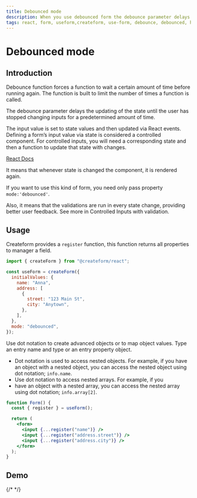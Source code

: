 ```yaml
---
title: Debounced mode
description: When you use debounced form the debounce parameter delays the updating of the state until the user has stopped changing inputs for a predetermined amount of time.
tags: react, form, useform,createform, use-form, debounce, debounced, hook, reactjs
---
```



# Debounced mode

## Introduction

Debounce function forces a function to wait a certain amount of time before running again. The function is built to limit the number of times a function is called.

The debounce parameter delays the updating of the state until the user has stopped changing inputs for a predetermined amount of time.

The input value is set to state values and then updated via React events. Defining a form’s input value via state is considered a controlled component. For controlled inputs, you will need a corresponding state and then a function to update that state with changes.

[React Docs](https://reactjs.org/docs/forms.html)

It means that whenever state is changed the component, it is rendered again.

If you want to use this kind of form, you need only pass property `mode:'debounced'`.

Also, it means that the validations are run in every state change, providing better user feedback.
See more in Controlled Inputs with validation.

## Usage

Createform provides a `register` function, this function returns all properties to manager a field.

```jsx copy
import { createForm } from "@createform/react";

const useForm = createForm({
  initialValues: {
    name: "Anna",
    address: [
      {
        street: "123 Main St",
        city: "Anytown",
      },
    ],
  },
  mode: "debounced",
});
```

Use dot notation to create advanced objects or to map object values. Type an entry name and type or an entry property object.

<Callout type="info">

- Dot notation is used to access nested objects. For example, if you have an object with a nested object, you can access the nested object using dot notation; `info.name`.
- Use dot notation to access nested arrays. For example, if you
- have an object with a nested array, you can access the nested array using dot notation; `info.array[2]`.

</Callout>

```jsx copy
function Form() {
  const { register } = useForm();

  return (
    <form>
      <input {...register("name")} />
      <input {...register("address.street")} />
      <input {...register("address.city")} />
    </form>
  );
}
```

## Demo

{/* <Demo url="https://codesandbox.io/embed/useform-debounced-sdokv?fontsize=14&hidenavigation=1&theme=dark" /> */}

```

```
